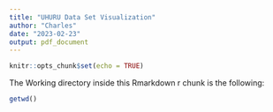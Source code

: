 ---
title: "UHURU Data Set Visualization"
author: "Charles"
date: "2023-02-23"
output: pdf_document
---

```{r setup, include=FALSE}
knitr::opts_chunk$set(echo = TRUE)
```

The Working directory inside this Rmarkdown r chunk is the following:
```{r}
getwd()
```